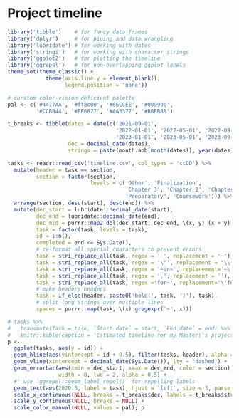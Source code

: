# Project timeline

```r
library('tibble')    # for fancy data frames
library('dplyr')     # for piping and data wrangling
library('lubridate') # for working with dates
library('stringi')   # for working with character strings
library('ggplot2')   # for plotting the timeline
library('ggrepel')   # for non-overlapping ggplot labels
theme_set(theme_classic() +
            theme(axis.line.y = element_blank(),
                  legend.position = 'none'))

# curstom color-vision deficient palette
pal <- c('#4477AA', '#ff8c00', '#66CCEE', '#009900',
         '#CCBB44', '#EE6677', '#AA3377', '#BBBBBB')

t_breaks <- tibble(dates = date(c('2021-09-01',
                                  '2022-01-01', '2022-05-01', '2022-09-01',
                                  '2023-01-01', '2023-05-01', '2023-09-01')),
                   dec = decimal_date(dates),
                   strings = paste(month.abb[month(dates)], year(dates)))

tasks <- readr::read_csv('timeline.csv', col_types = 'ccDD') %>%
  mutate(header = task == section,
         section = factor(section,
                          levels = c('Other', 'Finalization',
                                     'Chapter 3', 'Chapter 2', 'Chapter 1',
                                     'Preparatory', 'Coursework'))) %>%
  arrange(section, desc(start), desc(end)) %>%
  mutate(dec_start = lubridate::decimal_date(start),
         dec_end = lubridate::decimal_date(end),
         dec_mid = purrr::map2_dbl(dec_start, dec_end, \(x, y) (x + y) / 2),
         task = factor(task, levels = task),
         id = 1:n(),
         completed = end <= Sys.Date(),
         # re-format all special characters to prevent errors
         task = stri_replace_all(task, regex = ' ', replacement = '~'),
         task = stri_replace_all(task, regex = '\'', replacement = "\\'"),
         task = stri_replace_all(task, regex = '~in~', replacement='~\'in\'~'),
         task = stri_replace_all(task, regex = ',', replacement = ''),
         task = stri_replace_all(task, regex ='for~', replacement='\'for\'~'),
         # make headers headers
         task = if_else(header, paste0('bold(', task, ')'), task),
         # split long strings over multiple lines
         spaces = purrr::map(task, \(x) gregexpr('~', x)))

# tasks %>%
#   transmute(Task = task, `Start date` = start, `End date` = end) %>%
#   knitr::kable(caption = 'Estimated timeline for my Master\'s project.')
p <-
  ggplot(tasks, aes(y = id)) +
  geom_hline(aes(yintercept = id + 0.5), filter(tasks, header), alpha = 0.25) +
  geom_vline(xintercept = decimal_date(Sys.Date()), lty = 'dashed') +
  geom_errorbar(aes(xmin = dec_start, xmax = dec_end, color = section),
                width = 0, lwd = 2, alpha = 0.5) +
  #' use `ggrepel::geom_label_repel()` for repelling labels
  geom_text(aes(2020.5, label = task), hjust = 'left', size = 3, parse = TRUE) +
  scale_x_continuous(NULL, breaks = t_breaks$dec, labels = t_breaks$strings) +
  scale_y_continuous(NULL, breaks = NULL) +
  scale_color_manual(NULL, values = pal); p
```

\newpage
